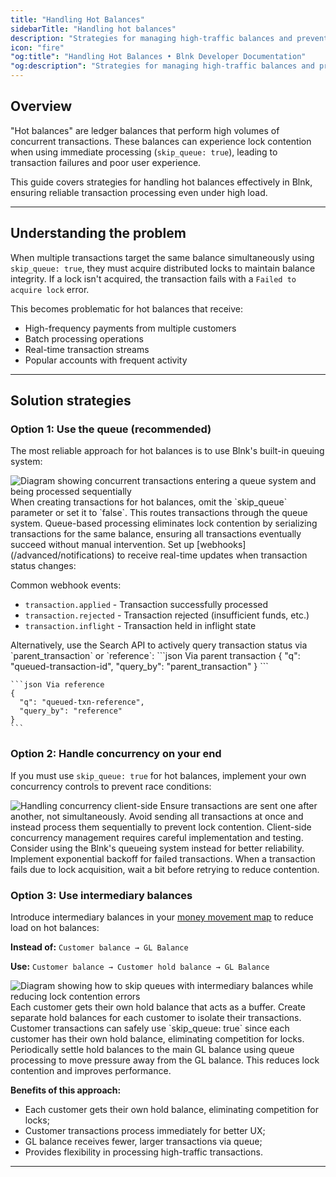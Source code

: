 ```yaml
---
title: "Handling Hot Balances"
sidebarTitle: "Handling hot balances"
description: "Strategies for managing high-traffic balances and preventing lock contention in Blnk."
icon: "fire"
"og:title": "Handling Hot Balances • Blnk Developer Documentation"
"og:description": "Strategies for managing high-traffic balances and preventing lock contention in Blnk."
---
```



## Overview

"Hot balances" are ledger balances that perform high volumes of concurrent transactions. These balances can experience lock contention when using immediate processing (`skip_queue: true`), leading to transaction failures and poor user experience.

This guide covers strategies for handling hot balances effectively in Blnk, ensuring reliable transaction processing even under high load.

---

## Understanding the problem

When multiple transactions target the same balance simultaneously using `skip_queue: true`, they must acquire distributed locks to maintain balance integrity. If a lock isn't acquired, the transaction fails with a  `Failed to acquire lock` error.

This becomes problematic for hot balances that receive:
- High-frequency payments from multiple customers
- Batch processing operations
- Real-time transaction streams
- Popular accounts with frequent activity

---

## Solution strategies

### Option 1: Use the queue (recommended)

The most reliable approach for hot balances is to use Blnk's built-in queuing system:

<Frame caption="With queue, Blnk gracefully handles concurrency and race conditions for your financial system">
<img src="/images/hot-balances-option-1.png" alt="Diagram showing concurrent transactions entering a queue system and being processed sequentially" />
</Frame>

<Steps>
<Step title="Remove skip_queue parameter">
  When creating transactions for hot balances, omit the `skip_queue` parameter or set it to `false`. This routes transactions through the queue system.

  <Tip>
    Queue-based processing eliminates lock contention by serializing transactions for the same balance, ensuring all transactions eventually succeed without manual intervention.
  </Tip>
</Step>

<Step title="Listen for webhook events">
  Set up [webhooks](/advanced/notifications) to receive real-time updates when transaction status changes:
  
  Common webhook events:
  * `transaction.applied` - Transaction successfully processed
  * `transaction.rejected` - Transaction rejected (insufficient funds, etc.)
  * `transaction.inflight` - Transaction held in inflight state
</Step>

<Step title="Track transaction status">
  Alternatively, use the Search API to actively query transaction status via `parent_transaction` or `reference`:
  
  <CodeGroup>
    ```json Via parent transaction
    {
      "q": "queued-transaction-id",
      "query_by": "parent_transaction"
    }
    ```

    ```json Via reference
    {
      "q": "queued-txn-reference",
      "query_by": "reference"
    }
    ```
  </CodeGroup>
</Step>
</Steps>

### Option 2: Handle concurrency on your end

If you must use `skip_queue: true` for hot balances, implement your own concurrency controls to prevent race conditions:

<Frame caption="Client-side sequential processing ensures only one transaction is in flight at a time to prevent lock contention">
<img src="/images/hot-balances-option-2.png" alt="Handling concurrency client-side" />
</Frame>

<Steps>
<Step title="Implement sequential processing">
  Ensure transactions are sent one after another, not simultaneously. Avoid sending all transactions at once and instead process them sequentially to prevent lock contention.

  <Warning>
    Client-side concurrency management requires careful implementation and testing. Consider using the Blnk's queueing system instead for better reliability.
  </Warning>
</Step>

<Step title="Add retry logic">
  Implement exponential backoff for failed transactions. When a transaction fails due to lock acquisition, wait a bit before retrying to reduce contention.
</Step>
</Steps>

### Option 3: Use intermediary balances

Introduce intermediary balances in your [money movement map](/ledgers/money-movement-map) to reduce load on hot balances:

**Instead of:** `Customer balance → GL Balance`

**Use:** `Customer balance → Customer hold balance → GL Balance`

<Frame caption="Intermediary balances isolate customer transactions and reduce load on the main GL balance">
<img src="/images/hot-balances-option-3.png" alt="Diagram showing how to skip queues with intermediary balances while reducing lock contention errors" />
</Frame>

<Steps>
<Step title="Create customer hold balances">
  Each customer gets their own hold balance that acts as a buffer. Create separate hold balances for each customer to isolate their transactions.
</Step>

<Step title="Process customer transactions immediately">
  Customer transactions can safely use `skip_queue: true` since each customer has their own hold balance, eliminating competition for locks.
</Step>

<Step title="Settle to GL balance via queue">
  Periodically settle hold balances to the main GL balance using queue processing to move pressure away from the GL balance. This reduces lock contention and improves performance.
</Step>
</Steps>

**Benefits of this approach:**
* Each customer gets their own hold balance, eliminating competition for locks;
* Customer transactions process immediately for better UX;
* GL balance receives fewer, larger transactions via queue;
* Provides flexibility in processing high-traffic transactions.

---

<NeedHelp /> 